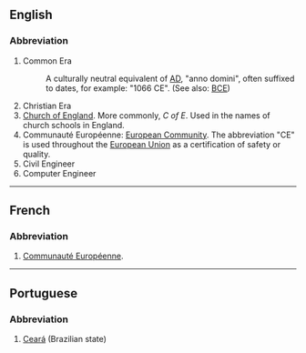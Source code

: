 ==English==
===Abbreviation===
#Common Era
#:A culturally neutral equivalent of [[AD]], "anno domini", often suffixed to dates, for example: "1066 CE".  (See also: [[BCE]])
#Christian Era
#[[Church of England]].  More commonly, ''C of E''.  Used in the names of church schools in England.
#Communauté Européenne: [[European Community]].  The abbreviation "CE" is used throughout the [[European Union]] as a certification of safety or quality.
#Civil Engineer
#Computer Engineer
----
==French==
===Abbreviation===
#[[Communauté Européenne]].
----
==Portuguese==
===Abbreviation===
#[[Ceará]] (Brazilian state)